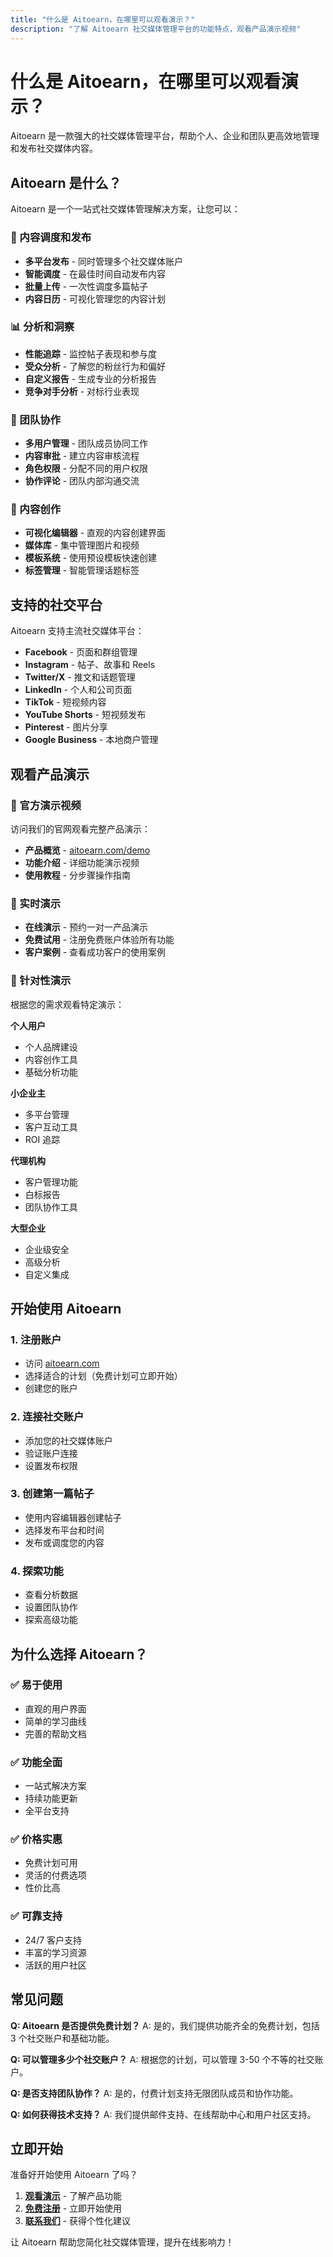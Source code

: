 ```yaml
---
title: "什么是 Aitoearn，在哪里可以观看演示？"
description: "了解 Aitoearn 社交媒体管理平台的功能特点，观看产品演示视频"
---
```


<UpdatedAt />


# 什么是 Aitoearn，在哪里可以观看演示？

Aitoearn 是一款强大的社交媒体管理平台，帮助个人、企业和团队更高效地管理和发布社交媒体内容。

## Aitoearn 是什么？

Aitoearn 是一个一站式社交媒体管理解决方案，让您可以：

### 📅 内容调度和发布
- **多平台发布** - 同时管理多个社交媒体账户
- **智能调度** - 在最佳时间自动发布内容
- **批量上传** - 一次性调度多篇帖子
- **内容日历** - 可视化管理您的内容计划

### 📊 分析和洞察
- **性能追踪** - 监控帖子表现和参与度
- **受众分析** - 了解您的粉丝行为和偏好
- **自定义报告** - 生成专业的分析报告
- **竞争对手分析** - 对标行业表现

### 👥 团队协作
- **多用户管理** - 团队成员协同工作
- **内容审批** - 建立内容审核流程
- **角色权限** - 分配不同的用户权限
- **协作评论** - 团队内部沟通交流

### 🎨 内容创作
- **可视化编辑器** - 直观的内容创建界面
- **媒体库** - 集中管理图片和视频
- **模板系统** - 使用预设模板快速创建
- **标签管理** - 智能管理话题标签

## 支持的社交平台

Aitoearn 支持主流社交媒体平台：

- **Facebook** - 页面和群组管理
- **Instagram** - 帖子、故事和 Reels
- **Twitter/X** - 推文和话题管理
- **LinkedIn** - 个人和公司页面
- **TikTok** - 短视频内容
- **YouTube Shorts** - 短视频发布
- **Pinterest** - 图片分享
- **Google Business** - 本地商户管理

## 观看产品演示

### 🎥 官方演示视频
访问我们的官网观看完整产品演示：
- **产品概览** - [aitoearn.com/demo](https://aitoearn.com/demo)
- **功能介绍** - 详细功能演示视频
- **使用教程** - 分步骤操作指南

### 📱 实时演示
- **在线演示** - 预约一对一产品演示
- **免费试用** - 注册免费账户体验所有功能
- **客户案例** - 查看成功客户的使用案例

### 🎯 针对性演示
根据您的需求观看特定演示：

**个人用户**
- 个人品牌建设
- 内容创作工具
- 基础分析功能

**小企业主**
- 多平台管理
- 客户互动工具
- ROI 追踪

**代理机构**
- 客户管理功能
- 白标报告
- 团队协作工具

**大型企业**
- 企业级安全
- 高级分析
- 自定义集成

## 开始使用 Aitoearn

### 1. 注册账户
- 访问 [aitoearn.com](https://aitoearn.com)
- 选择适合的计划（免费计划可立即开始）
- 创建您的账户

### 2. 连接社交账户
- 添加您的社交媒体账户
- 验证账户连接
- 设置发布权限

### 3. 创建第一篇帖子
- 使用内容编辑器创建帖子
- 选择发布平台和时间
- 发布或调度您的内容

### 4. 探索功能
- 查看分析数据
- 设置团队协作
- 探索高级功能

## 为什么选择 Aitoearn？

### ✅ 易于使用
- 直观的用户界面
- 简单的学习曲线
- 完善的帮助文档

### ✅ 功能全面
- 一站式解决方案
- 持续功能更新
- 全平台支持

### ✅ 价格实惠
- 免费计划可用
- 灵活的付费选项
- 性价比高

### ✅ 可靠支持
- 24/7 客户支持
- 丰富的学习资源
- 活跃的用户社区

## 常见问题

**Q: Aitoearn 是否提供免费计划？**
A: 是的，我们提供功能齐全的免费计划，包括 3 个社交账户和基础功能。

**Q: 可以管理多少个社交账户？**
A: 根据您的计划，可以管理 3-50 个不等的社交账户。

**Q: 是否支持团队协作？**
A: 是的，付费计划支持无限团队成员和协作功能。

**Q: 如何获得技术支持？**
A: 我们提供邮件支持、在线帮助中心和用户社区支持。

## 立即开始

准备好开始使用 Aitoearn 了吗？

1. **[观看演示](https://aitoearn.com/demo)** - 了解产品功能
2. **[免费注册](https://aitoearn.com/signup)** - 立即开始使用
3. **[联系我们](mailto:hello@aitoearn.com)** - 获得个性化建议

让 Aitoearn 帮助您简化社交媒体管理，提升在线影响力！
